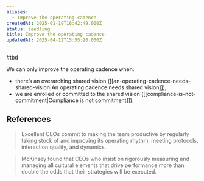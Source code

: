 ```yaml
---
aliases:
  - Improve the operating cadence
createdAt: 2025-01-19T16:42:49.000Z
status: seedling
title: Improve the operating cadence
updatedAt: 2025-04-12T15:55:20.000Z
---
```

#tbd

We can only improve the operating cadence when:

- there’s an overarching shared vision ([[an-operating-cadence-needs-shared-vision|An operating cadence needs shared vision]]),
- we are enrolled or committed to the shared vision ([[compliance-is-not-commitment|Compliance is not commitment]]).

## References

> Excellent CEOs commit to making the team productive by regularly taking stock of and improving its operating rhythm, meeting protocols, interaction quality, and dynamics.

> McKinsey found that CEOs who insist on rigorously measuring and managing all cultural elements that drive performance more than double the odds that their strategies will be executed.
